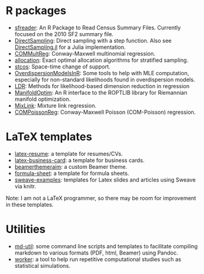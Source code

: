 # R packages

- [sfreader](https://github.com/andrewraim/sfreader): An R Package to Read
  Census Summary Files. Currently focused on the 2010 SF2 summary file.
- [DirectSampling](https://github.com/andrewraim/DirectSampling): Direct
  sampling with a step function. Also see
  [DirectSampling.jl](https://github.com/andrewraim/DirectSampling.jl) for
  a Julia implementation.
- [COMMultReg](https://github.com/andrewraim/COMMultReg): Conway-Maxwell
  multinomial regression.
- [allocation](https://github.com/andrewraim/allocation): Exact optimal
  allocation algorithms for stratified sampling.
- [stcos](https://cran.r-project.org/package=stcos): Space-time change of support.
- [OverdispersionModelsInR](http://github.com/andrewraim/OverdispersionModelsInR):
  Some tools to help with MLE computation, especially for non-standard
  likelihoods found in overdispersion models.
- [LDR](https://cran.r-project.org/package=ldr): Methods for likelihood-based
  dimension reduction in regression
- [ManifoldOptim](https://cran.r-project.org/package=ManifoldOptim): An R
  interface to the ROPTLIB library for Riemannian manifold optimization.
- [MixLink](https://cran.r-project.org/package=mixlink): Mixture link regression.
- [COMPoissonReg](https://cran.r-project.org/package=COMPoissonReg):
  Conway-Maxwell Poisson (COM-Poisson) regression.

# LaTeX templates

- [latex-resume](software/latex-resume.qmd): a template for resumes/CVs.
- [latex-business-card](software/latex-business-card.qmd): a template for
  business cards.
- [beamerthemeraim](https://github.com/andrewraim/beamerthemeraim): a
  custom Beamer theme.
- [formula-sheet](software/formula-sheet.qmd): a template for formula sheets.
- [sweave-examples](https://github.com/andrewraim/sweave-examples): templates
  for Latex slides and articles using Sweave via knitr.

Note: I am not a LaTeX programmer, so there may be room for improvement in
these templates.

# Utilities

- [md-util](https://github.com/andrewraim/md-util): some command line scripts
  and templates to facilitate compiling markdown to various formats (PDF, html,
  Beamer) using Pandoc.
- [worker](https://github.com/andrewraim/worker): a tool to help run repetitive
  computational studies such as statistical simulations.

